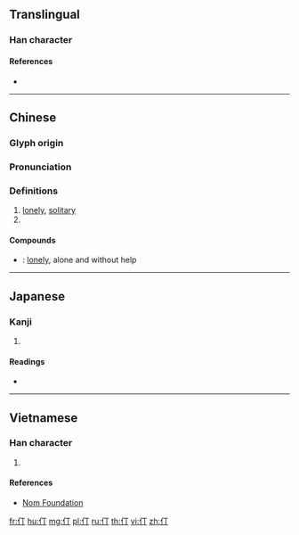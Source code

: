 ==Translingual==

===Han character===
{{Han char|rn=9|rad=人|as=02|sn=4|four=21220|canj=OMN|ids=⿰亻丁}}

====References====
* {{Han ref|kx=0091.110|dkj=00351|dj=0193.030|hdz=10108.010|uh=4EC3|ud=20163|bh=A4B1|bd=42161}}

----

==Chinese==
{{zh-forms}}

===Glyph origin===
{{Han etym}}

===Pronunciation===
{{zh-pron
|m=dīng
|c=ding1
|mc=y
|oc=y
|ma=
|cat=a
}}

===Definitions===
{{zh-hanzi}}

# [[lonely]], [[solitary]]
# {{Hani-second-round simplification of|停}}

====Compounds====
* {{zh-l|伶仃}}: [[lonely]], alone and without help

----

==Japanese==

===Kanji===
{{ja-kanji|grade=|rs=人02}}

# {{defn|lang=ja|sort=人02}}

====Readings====
* {{ja-readings|on=[[てい]] (tei)|kun=}}

----

==Vietnamese==

===Han character===
{{vi-hantu|[[đừng]], [[đần]], [[đành]], [[đình]], [[đứa]], [[dừng]], [[đinh]]|rs=人02}}

# {{defn|lang=vi|sort=人02}}

====References====
* [http://nomfoundation.org/common/nom_details.php?codepoint=4ec3 Nom Foundation]

[[fr:仃]]
[[hu:仃]]
[[mg:仃]]
[[pl:仃]]
[[ru:仃]]
[[th:仃]]
[[vi:仃]]
[[zh:仃]]
